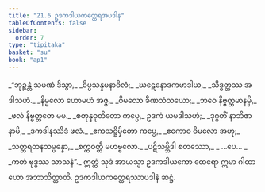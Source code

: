 ```yaml
---
title: "21.6 ဥဒကဒါယကတ္ထေရအပဒါန"
tableOfContents: false
sidebar:
  order: 7
type: "tipitaka"
basket: "su"
book: "ap1"
---
```



<DynamicBreadcrumb />

<Division number="25" book="ap1">

<Paragraph number="2784" type="verses" book="ap1">
_“ဘုဉ္ဇန္တံ သမဏံ ဒိသွာ,_  
_ဝိပ္ပသန္နမနာဝိလံ;_  
_ဃဋေနောဒကမာဒါယ,_  
_သိဒ္ဓတ္ထဿ အဒါသဟံ._  

</Paragraph>

</Division>
<Division number="26" book="ap1">

<Paragraph number="2785" type="verses" book="ap1">
_နိမ္မလော ဟောမဟံ အဇ္ဇ,_  
_ဝိမလော ခီဏသံသယော;_  
_ဘဝေ နိဗ္ဗတ္တမာနမှိ,_  
_ဖလံ နိဗ္ဗတ္တတေ မမ._  

</Paragraph>

</Division>
<Division number="27" book="ap1">

<Paragraph number="2786" type="verses" book="ap1">
_စတုန္နဝုတိတော ကပ္ပေ,_  
ဥဒကံ ယမဒါသဟံ;_  
_ဒုဂ္ဂတိံ နာဘိဇာနာမိ,_  
_ဒကဒါနဿိဒံ ဖလံ._  

</Paragraph>

</Division>
<Division number="28" book="ap1">

<Paragraph number="2787" type="verses" book="ap1">
_ဧကသဋ္ဌိမှိတော ကပ္ပေ,_  
_ဧကောဝ ဝိမလော အဟု;_  
_သတ္တရတနသမ္ပန္နော,_  
_စက္ကဝတ္တီ မဟဗ္ဗလော._  

</Paragraph>

</Division>
<Division number="29" book="ap1">

<Paragraph number="2788" type="verses" book="ap1">
_ပဋိသမ္ဘိဒါ စတဿော,_  
_ …ပေ… _  
_ကတံ ဗုဒ္ဓဿ သာသနံ”._  

</Paragraph>

<Paragraph number="2789" book="ap1">
ဣတ္ထံ သုဒံ အာယသ္မာ ဥဒကဒါယကော ထေရော ဣမာ ဂါထာယော အဘာသိတ္ထာတိ.

</Paragraph>
</Division>

<Paragraph number="2790" type="center" book="ap1">
ဥဒကဒါယကတ္ထေရဿာပဒါနံ ဆဋ္ဌံ.
</Paragraph>